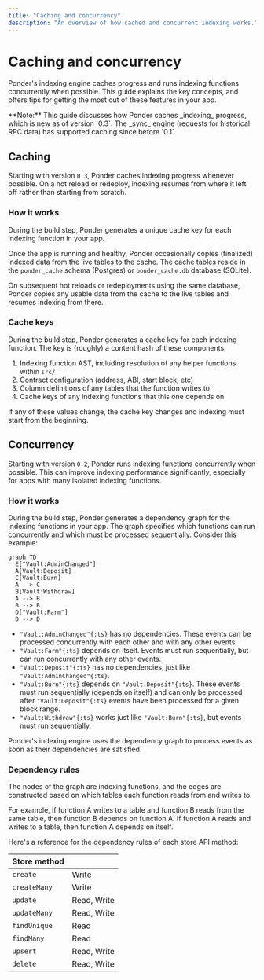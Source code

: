 ```yaml
---
title: "Caching and concurrency"
description: "An overview of how cached and concurrent indexing works."
---
```



# Caching and concurrency

Ponder's indexing engine caches progress and runs indexing functions concurrently when possible. This guide explains the key concepts, and offers tips for getting the most out of these features in your app.

<Callout>
  **Note:** This guide discusses how Ponder caches _indexing_ progress, which is
  new as of version `0.3`. The _sync_ engine (requests for historical RPC data)
  has supported caching since before `0.1`.
</Callout>

## Caching

Starting with version `0.3`, Ponder caches indexing progress whenever possible. On a hot reload or redeploy, indexing resumes from where it left off rather than starting from scratch.

### How it works

During the build step, Ponder generates a unique cache key for each indexing function in your app.

Once the app is running and healthy, Ponder occasionally copies (finalized) indexed data from the live tables to the cache. The cache tables reside in the `ponder_cache` schema (Postgres) or `ponder_cache.db` database (SQLite).

On subsequent hot reloads or redeployments using the same database, Ponder copies any usable data from the cache to the live tables and resumes indexing from there.

### Cache keys

During the build step, Ponder generates a cache key for each indexing function. The key is (roughly) a content hash of these components:

1. Indexing function AST, including resolution of any helper functions within `src/`
2. Contract configuration (address, ABI, start block, etc)
3. Column definitions of any tables that the function writes to
4. Cache keys of any indexing functions that this one depends on

If any of these values change, the cache key changes and indexing must start from the beginning.

## Concurrency

Starting with version `0.2`, Ponder runs indexing functions concurrently when possible. This can improve indexing performance significantly, especially for apps with many isolated indexing functions.

### How it works

During the build step, Ponder generates a dependency graph for the indexing functions in your app. The graph specifies which functions can run concurrently and which must be processed sequentially. Consider this example:

```mermaid
graph TD
  E["Vault:AdminChanged"]
  A[Vault:Deposit]
  C[Vault:Burn]
  A --> C
  B[Vault:Withdraw]
  A --> B
  B --> B
  D["Vault:Farm"]
  D --> D
```

- `"Vault:AdminChanged"{:ts}` has no dependencies. These events can be processed concurrently with each other and with any other events.
- `"Vault:Farm"{:ts}` depends on itself. Events must run sequentially, but can run concurrently with any other events.
- `"Vault:Deposit"{:ts}` has no dependencies, just like `"Vault:AdminChanged"{:ts}`.
- `"Vault:Burn"{:ts}` depends on `"Vault:Deposit"{:ts}`. These events must run sequentially (depends on itself) and can only be processed after `"Vault:Deposit"{:ts}` events have been processed for a given block range.
- `"Vault:Withdraw"{:ts}` works just like `"Vault:Burn"{:ts}`, but events must run sequentially.

Ponder's indexing engine uses the dependency graph to process events as soon as their dependencies are satisfied.

### Dependency rules

The nodes of the graph are indexing functions, and the edges are constructed based on which tables each function reads from and writes to.

For example, if function A writes to a table and function B reads from the same table, then function B depends on function A. If function A reads and writes to a table, then function A depends on itself.

Here's a reference for the dependency rules of each store API method:

| Store method |             |
| :----------- | :---------- |
| `create`     | Write       |
| `createMany` | Write       |
| `update`     | Read, Write |
| `updateMany` | Read, Write |
| `findUnique` | Read        |
| `findMany`   | Read        |
| `upsert`     | Read, Write |
| `delete`     | Read, Write |
